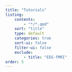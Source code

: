 ```yaml
---
title: "Tutorials"
listing:
    contents: 
        - "*/*.qmd"
    sort: "title"
    type: default
    categories: true
    sort-ui: false
    filter-ui: false
    exclude:
        - title: "EEG-fMRI"
order: 5
---
```

